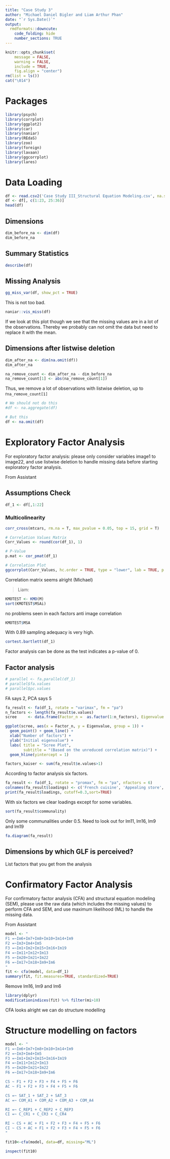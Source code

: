 ```yaml
---
title: "Case Study 3"
author: "Michael Daniel Bigler and Liam Arthur Phan"
date: "`r Sys.Date()`"
output:
  rmdformats::downcute:
    code_folding: hide
    number_sections: TRUE
---
```


```r
knitr::opts_chunk$set(
	message = FALSE,
	warning = FALSE,
	include = TRUE,
	fig.align = "center")
rm(list = ls())
cat("\014")
```

# Packages {.unnumbered}

```r
library(psych)
library(corrplot)
library(ggplot2)
library(car)
library(naniar)
library(REdaS)
library(zoo)
library(foreign) 
library(lavaan)
library(ggcorrplot)
library(lares)
```

# Data Loading

```r
df <- read.csv2('Case Study III_Structural Equation Modeling.csv', na.strings = '999', sep = ',')
df <- df[, c(1:23, 25:36)]
head(df)
```

## Dimensions

```r
dim_before_na <- dim(df)
dim_before_na
```

## Summary Statistics

```r
describe(df)
```

## Missing Analysis

```r
gg_miss_var(df, show_pct = TRUE)
```

This is not too bad. 

```r
naniar::vis_miss(df)
```

If we look at this plot though we see that the missing values are in a lot of the observations. Thereby we probably can not omit the data but need to replace it with the mean. 

## Dimensions after listwise deletion

```r

dim_after_na <- dim(na.omit(df))
dim_after_na

na_remove_count <- dim_after_na - dim_before_na
na_remove_count[1] <- abs(na_remove_count[1])

```

Thus, we remove a lot of observations with listwise deletion, up to r`na_remove_count[1]`


```r
# We should not do this
#df <- na.aggregate(df)

# But this
df <- na.omit(df)
```

# Exploratory Factor Analysis

For exploratory factor analysis: please only consider variables image1 to image22, and use listwise deletion to handle missing data before starting exploratory factor analysis.

From Assistant

## Assumptions Check

```r
df_1 <- df[,1:22]
```

### Multicolinearity

```r


corr_cross(mtcars, rm.na = T, max_pvalue = 0.05, top = 15, grid = T)

# Correlation Values Matrix
Corr_Values <- round(cor(df_1), 1)

# P-Value
p.mat <- cor_pmat(df_1)

# Correlation Plot
ggcorrplot(Corr_Values, hc.order = TRUE, type = "lower", lab = TRUE, p.mat = p.mat, sig.level=0.05, lab_size = 2, tl.cex = 10,outline.col = "white", ggtheme = ggplot2::theme_minimal(), colors = c("#308259", "white", "#823038")) 

```

Correlation matrix seems alright (Michael)

> Liam:

```r
KMOTEST <- KMO(M)
sort(KMOTEST$MSAi)
```
no problems seen in each factors anti image correlation

```r
KMOTEST$MSA
```

With 0.89 sampling adequacy is very high. 

```r
cortest.bartlett(df_1)
```

Factor analysis can be done as the test indicates a p-value of 0.

## Factor analysis

```r
# parallel <- fa.parallel(df_1)
# parallel$fa.values
# parallel$pc.values
```

FA says 2, PCA says 5

```r
fa_result <- fa(df_1, rotate = "varimax", fm = "pa")
n_factors <- length(fa_result$e.values)
scree     <- data.frame(Factor_n =  as.factor(1:n_factors), Eigenvalue = fa_result$e.values)

ggplot(scree, aes(x = Factor_n, y = Eigenvalue, group = 1)) +
  geom_point() + geom_line() +
  xlab("Number of factors") +
  ylab("Initial eigenvalue") +
  labs( title = "Scree Plot",
        subtitle = "(Based on the unreduced correlation matrix)") +
  geom_hline(yintercept = 1)

factors_kaiser <- sum(fa_result$e.values>1)
```

According to factor analysis six factors.

```r
fa_result <- fa(df_1, rotate = "promax", fm = "pa", nfactors = 6)
colnames(fa_result$loadings) <- c('French cuisine', 'Appealing store', 'Large assortment', 'Luxury and high quality', 'Relaxing store', 'Hip and Trendy')
print(fa_result$loadings, cutoff=0.3,sort=TRUE)
```

With six factors we clear loadings except for some variables.

```r
sort(fa_result$communality)
```

Only some communalities under 0.5. Need to look out for lm11, lm16, lm9 and lm19

```r
fa.diagram(fa_result)
```

## Dimensions by which GLF is perceived? 

List factors that you get from the analysis

# Confirmatory Factor Analysis

For confirmatory factor analysis (CFA) and structural equation modeling (SEM), please use the raw data (which includes the missing values) to perform CFA and SEM, and use maximum likelihood (ML) to handle the missing data.

From Assistant

```r
model <- "
F1 =~Im6+Im7+Im8+Im10+Im14+Im9
F2 =~Im3+Im4+Im5
F3 =~Im1+Im2+Im15+Im16+Im19
F4 =~Im11+Im12+Im13
F5 =~Im20+Im21+Im22
F6 =~Im17+Im18+Im9+Im6
"
fit <- cfa(model, data=df_1)
summary(fit, fit.measures=TRUE, standardized=TRUE)
```

Remove Im16, Im9 and Im6

```r
library(dplyr)
modificationindices(fit) %>% filter(mi>10)
```
CFA looks alright we can do structure modelling

# Structure modelling on factors 

```r
model <- "
F1 =~Im6+Im7+Im8+Im10+Im14+Im9
F2 =~Im3+Im4+Im5
F3 =~Im1+Im2+Im15+Im16+Im19
F4 =~Im11+Im12+Im13
F5 =~Im20+Im21+Im22
F6 =~Im17+Im18+Im9+Im6

CS ~ F1 + F2 + F3 + F4 + F5 + F6
AC ~ F1 + F2 + F3 + F4 + F5 + F6

CS =~ SAT_1 + SAT_2 + SAT_3
AC =~ COM_A1 + COM_A2 + COM_A3 + COM_A4

RI =~ C_REP1 + C_REP2 + C_REP3
CI =~ C_CR1 + C_CR3 + C_CR4

RI ~ CS + AC + F1 + F2 + F3 + F4 + F5 + F6
CI ~ CS + AC + F1 + F2 + F3 + F4 + F5 + F6
"

fit10<-cfa(model, data=df, missing="ML")

inspect(fit10)
```

